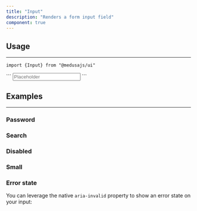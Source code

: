 ```yaml
---
title: "Input"
description: "Renders a form input field"
component: true
---
```


<ComponentExample name="input-demo" />

## Usage

---

<Snippet>```import {Input} from "@medusajs/ui"```</Snippet>

<Snippet>
  ```
  <Input placeholder="Placeholder" id="input-id" />
  ```
</Snippet>

## Examples

---

### Password

<ComponentExample name="input-password" />

### Search

<ComponentExample name="input-search" />

### Disabled

<ComponentExample name="input-disabled" />

### Small

<ComponentExample name="input-small" />

### Error state

You can leverage the native `aria-invalid` property to show an error state on your input:

<ComponentExample name="input-error" />
